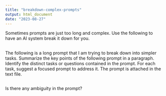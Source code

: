 ---
title: "breakdown-complex-prompts"
output: html_document
date: "2023-08-27"
---

Sometimes prompts are just too long and complex. Use the following to have an AI system break it down for you. 

##

The following is a long prompt that I am trying to break down into simpler tasks. Summarize the key points of the following prompt in a paragraph. Identify the distinct tasks or questions contained in the prompt. For each task, suggest a focused prompt to address it. The prompt is attached in the text file.

##

Is there any ambiguity in the prompt?